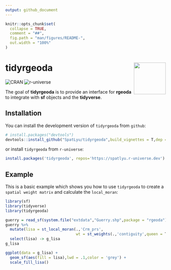 ```yaml
---
output: github_document
---
```


<!-- README.md is generated from README.Rmd. Please edit that file -->

```r
knitr::opts_chunk$set(
  collapse = TRUE,
  comment = "##",
  fig.path = "man/figures/README-",
  out.width = "100%"
)
```

# tidyrgeoda <img src="man/figures/logo.png" align="right" height="100"/>

<!-- badges: start -->

![CRAN](https://www.r-pkg.org/badges/version/tidyrgeoda)
![r-universe](https://spatlyu.r-universe.dev/badges/tidyrgeoda)

<!-- badges: end -->

The goal of **tidyrgeoda** is to provide an interface for **rgeoda** to integrate with **sf** objects and the **tidyverse**.

## Installation

You can install the development version of `tidyrgeoda` from `github`:

``` r
# install.packages("devtools")
devtools::install_github("SpatLyu/tidyrgeoda",build_vignettes = T,dep = T)
```

or install `tidyrgeoda` from `r-universe`:

```r
install.packages('tidyrgeoda', repos='https://spatlyu.r-universe.dev')
```

## Example

This is a basic example which shows you how to use `tidyrgeoda` to create a `spatial weight matrix` and calculate the `local_moran`:

```r
library(sf)
library(tidyverse)
library(tidyrgeoda)

guerry = read_sf(system.file("extdata","Guerry.shp",package = "rgeoda"))
guerry %>% 
  mutate(lisa = st_local_moran(.,'Crm_prs',
                               wt = st_weights(.,'contiguity',queen = T))) %>% 
  select(lisa) -> g_lisa
g_lisa

ggplot(data = g_lisa) +
  geom_sf(aes(fill = lisa),lwd = .1,color = 'grey') +
  scale_fill_lisa()
```
